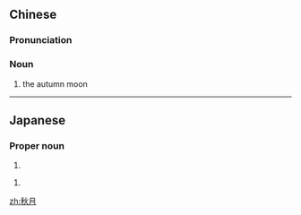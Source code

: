 ==Chinese==
{{zh-forms}}

===Pronunciation===
{{zh-pron
|m=qiūyuè
|c=cau1 jyut6
|cat=n
}}

===Noun===
{{zh-noun}}

# the autumn moon

----

==Japanese==
{{ja-kanjitab|あき|つき|k2=づき|yomi=k|r=y}}

===Proper noun===
{{ja-pos|あきつき|proper}}

# {{surname|lang=ja|sort=あきつき}}

{{ja-pos|あきづき|proper}}

# {{surname|lang=ja|sort=あきづき}}

[[zh:秋月]]